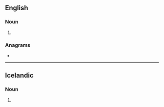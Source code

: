 ==English==

===Noun===
{{head|en|noun form}}

# {{plural of|en|logan}}

===Anagrams===
* {{anagrams|en|a=aglnos|Anglos|anglos|langos|longas|slogan}}

----

==Icelandic==

===Noun===
{{head|is|noun form}}

# {{inflection of|is|logi||def|gen|s}}